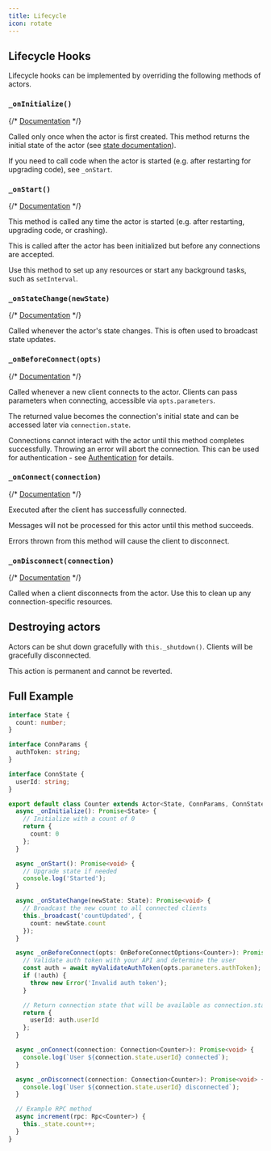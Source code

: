 ```yaml
---
title: Lifecycle
icon: rotate
---
```


## Lifecycle Hooks

Lifecycle hooks can be implemented by overriding the following methods of actors.

### `_onInitialize()`

{/* [Documentation](https://jsr.io/@rivet-gg/actor/doc/~/Actor.prototype._onInitialize) */}

Called only once when the actor is first created. This method returns the initial state of the actor (see [state documentation](/concepts/state)).

If you need to call code when the actor is started (e.g. after restarting for upgrading code), see `_onStart`.

### `_onStart()`

{/* [Documentation](https://jsr.io/@rivet-gg/actor/doc/~/Actor.prototype._onStart) */}

This method is called any time the actor is started (e.g. after restarting, upgrading code, or crashing).

This is called after the actor has been initialized but before any connections are accepted.

Use this method to set up any resources or start any background tasks, such as `setInterval`.

### `_onStateChange(newState)`

{/* [Documentation](https://jsr.io/@rivet-gg/actor/doc/~/Actor.prototype._onStateChange) */}

Called whenever the actor's state changes. This is often used to broadcast state updates.

### `_onBeforeConnect(opts)`

{/* [Documentation](https://jsr.io/@rivet-gg/actor/doc/~/Actor.prototype._onBeforeConnect) */}

Called whenever a new client connects to the actor. Clients can pass parameters when connecting, accessible via `opts.parameters`.

The returned value becomes the connection's initial state and can be accessed later via `connection.state`.

Connections cannot interact with the actor until this method completes successfully. Throwing an error will abort the connection. This can be used for authentication - see [Authentication](/concepts/authentication) for details.

### `_onConnect(connection)`

{/* [Documentation](https://jsr.io/@rivet-gg/actor/doc/~/Actor.prototype._onConnect) */}

Executed after the client has successfully connected.

Messages will not be processed for this actor until this method succeeds.

Errors thrown from this method will cause the client to disconnect.

### `_onDisconnect(connection)`

{/* [Documentation](https://jsr.io/@rivet-gg/actor/doc/~/Actor.prototype._onDisconnect) */}

Called when a client disconnects from the actor. Use this to clean up any connection-specific resources.

## Destroying actors

Actors can be shut down gracefully with `this._shutdown()`. Clients will be gracefully disconnected.

This action is permanent and cannot be reverted.

## Full Example

```typescript
interface State {
  count: number;
}

interface ConnParams {
  authToken: string;
}

interface ConnState {
  userId: string;
}

export default class Counter extends Actor<State, ConnParams, ConnState> {
  async _onInitialize(): Promise<State> {
    // Initialize with a count of 0
    return {
      count: 0
    };
  }

  async _onStart(): Promise<void> {
    // Upgrade state if needed
    console.log('Started');
  }

  async _onStateChange(newState: State): Promise<void> {
    // Broadcast the new count to all connected clients
    this._broadcast('countUpdated', {
      count: newState.count
    });
  }

  async _onBeforeConnect(opts: OnBeforeConnectOptions<Counter>): Promise<ConnState> {
    // Validate auth token with your API and determine the user
    const auth = await myValidateAuthToken(opts.parameters.authToken);
    if (!auth) {
      throw new Error('Invalid auth token');
    }

    // Return connection state that will be available as connection.state
    return {
      userId: auth.userId
    };
  }

  async _onConnect(connection: Connection<Counter>): Promise<void> {
    console.log(`User ${connection.state.userId} connected`);
  }

  async _onDisconnect(connection: Connection<Counter>): Promise<void> {
    console.log(`User ${connection.state.userId} disconnected`);
  }

  // Example RPC method
  async increment(rpc: Rpc<Counter>) {
    this._state.count++;
  }
}
```

